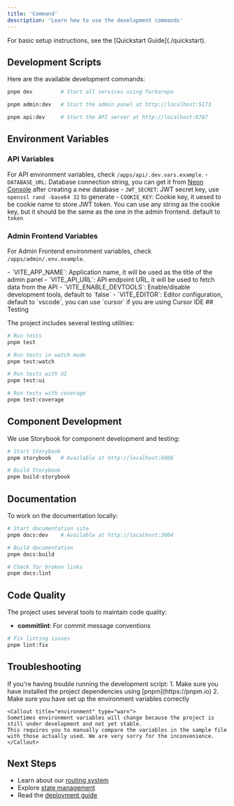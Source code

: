 ```yaml
---
title: 'Command'
description: 'Learn how to use the development commands'
---
```


<Callout title="Title">
For basic setup instructions, see the [Quickstart Guide](./quickstart).
</Callout>


## Development Scripts

Here are the available development commands:

```bash tab="development"
pnpm dev         # Start all services using Turborepo
```

```bash tab="development admin"
pnpm admin:dev   # Start the admin panel at http://localhost:5173
```

```bash tab="development api"
pnpm api:dev     # Start the API server at http://localhost:8787
```


## Environment Variables

### API Variables

For API environment variables, check `/apps/api/.dev.vars.example`.
<Accordions>
  <Accordion title="Available Environment Variables for API">
    - `DATABASE_URL`: Database connection string, you can get it from [Neon Console](https://console.neon.tech)
      after creating a new database
    - `JWT_SECRET`: JWT secret key, use `openssl rand -base64 32` to generate
    - `COOKIE_KEY`: Cookie key, it uesed to be cookie name to store JWT token.
      You can use any string as the cookie key, but it should be the same as the one in the admin frontend.
      default to `token`
  </Accordion>
</Accordions>


### Admin Frontend Variables

For Admin Frontend environment variables, check `/apps/admin/.env.example`.

<Accordions>
  <Accordion title="Available Environment Variables for Admin Frontend">
    - `VITE_APP_NAME`: Application name, it will be used as the title of the admin panel
    - `VITE_API_URL`: API endpoint URL, it will be used to fetch data from the API
    - `VITE_ENABLE_DEVTOOLS`: Enable/disable development tools, default to `false`
    - `VITE_EDITOR`: Editor configuration, default to `vscode`, you can use `cursor` if you are using Cursor IDE
  </Accordion>
</Accordions>
## Testing

The project includes several testing utilities:

```bash
# Run tests
pnpm test

# Run tests in watch mode
pnpm test:watch

# Run tests with UI
pnpm test:ui

# Run tests with coverage
pnpm test:coverage
```

## Component Development

We use Storybook for component development and testing:

```bash
# Start Storybook
pnpm storybook   # Available at http://localhost:6006

# Build Storybook
pnpm build-storybook
```

## Documentation

To work on the documentation locally:

```bash
# Start documentation site
pnpm docs:dev    # Available at http://localhost:3004

# Build documentation
pnpm docs:build

# Check for broken links
pnpm docs:lint
```

## Code Quality

The project uses several tools to maintain code quality:

- **commitlint**: For commit message conventions

```bash
# Fix linting issues
pnpm lint:fix
```

## Troubleshooting

<Accordions type="single">
  <Accordion title="Can't run the development script">
    If you're having trouble running the development script:
    1. Make sure you have installed the project dependencies using [pnpm](https://pnpm.io)
    2. Make sure you have set up the environment variables correctly

    <Callout title="environment" type="warn">
    Sometimes environment variables will change because the project is still under development and not yet stable.
    This requires you to manually compare the variables in the sample file with those actually used. We are very sorry for the inconvenience.
    </Callout>
  </Accordion>
</Accordions>

## Next Steps

- Learn about our [routing system](./routing)
- Explore [state management](./state-management)
- Read the [deployment guide](./deploy)
